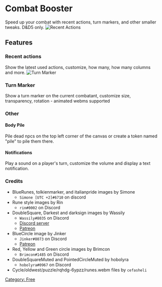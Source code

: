 # Combat Booster

Speed up your combat with recent actions, turn markers, and other
smaller tweaks. D\&D5 only. ![Recent Actions](Cbrecentactions.png
"Recent Actions")

## Features

### Recent actions

Show the latest used actions, customize, how many, how many columns and
more. ![Turn Marker](Cbturnmarker.png "Turn Marker")

### Turn Marker

Show a turn marker on the current combatant, customize size,
transparency, rotation - animated webms supported

### Other

#### Body Pile

Pile dead npcs on the top left corner of the canvas or create a token
named "pile" to pile them there.

#### Notifications

Play a sound on a player's turn, customize the volume and display a text
notification.

### Credits

  - BlueRunes, tolkienmarker, and italianpride images by Simone
      - `Simone [UTC +2]#6710` on discord
  - Rune style images by Rin
      - `rin#0002` on Discord
  - DoubleSquare, Darkest and darksign images by Wassily
      - `Wassily#8035` on Discord
      - [Discord server](https://discord.gg/A59GAZwB9M)
      - [Patreon](https://www.patreon.com/JB2A)
  - BlueCircle image by Jinker
      - `Jinker#8073` on Discord
      - [Patreon](https://www.patreon.com/jinker)
  - Red, Yellow and Green circle images by Brimcon
      - `Brimcon#1485` on Discord
  - DoubleSquareMuted and PointedCircleMuted by hobolyra
      - `hobolyra#0967` on Discord
  - Cycle/oldwest/puzzle/rqhdg-6ypzz/runes.webm files by `cefasheli`

 [Category:
Free](Category:_Free "wikilink")

